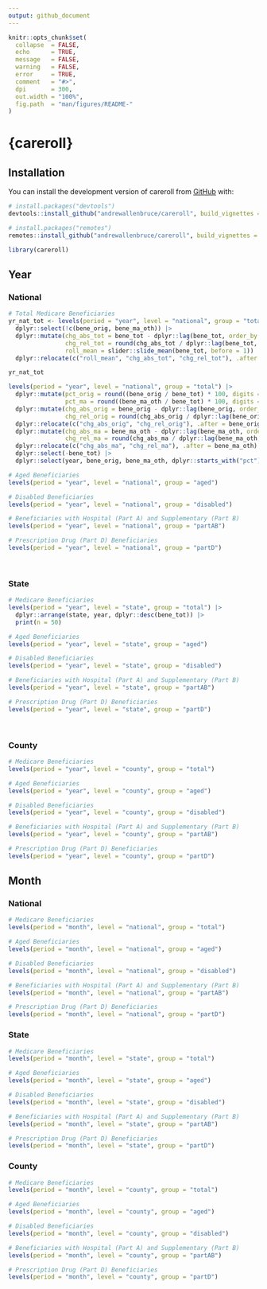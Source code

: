 ```yaml
---
output: github_document
---
```


<!-- README.md is generated from README.Rmd. Please edit that file -->

```r
knitr::opts_chunk$set(
  collapse  = FALSE,
  echo      = TRUE,
  message   = FALSE, 
  warning   = FALSE,
  error     = TRUE,
  comment   = "#>",
  dpi       = 300, 
  out.width = "100%",
  fig.path  = "man/figures/README-"
)
```

# {careroll}

<!-- badges: start -->
<!-- badges: end -->


## Installation

You can install the development version of careroll from [GitHub](https://github.com/) with:

``` r
# install.packages("devtools")
devtools::install_github("andrewallenbruce/careroll", build_vignettes = TRUE)
```

``` r
# install.packages("remotes")
remotes::install_github("andrewallenbruce/careroll", build_vignettes = TRUE)
```

```r
library(careroll)
```

## Year

### National

```r
# Total Medicare Beneficiaries
yr_nat_tot <- levels(period = "year", level = "national", group = "total") |> 
  dplyr::select(!c(bene_orig, bene_ma_oth)) |> 
  dplyr::mutate(chg_abs_tot = bene_tot - dplyr::lag(bene_tot, order_by = year),
                chg_rel_tot = round(chg_abs_tot / dplyr::lag(bene_tot, order_by = year) * 100, digits = 2),
                roll_mean = slider::slide_mean(bene_tot, before = 1)) |> 
  dplyr::relocate(c("roll_mean", "chg_abs_tot", "chg_rel_tot"), .after = bene_tot)

yr_nat_tot
```

```r
levels(period = "year", level = "national", group = "total") |> 
  dplyr::mutate(pct_orig = round((bene_orig / bene_tot) * 100, digits = 2),
                pct_ma = round((bene_ma_oth / bene_tot) * 100, digits = 2)) |> 
  dplyr::mutate(chg_abs_orig = bene_orig - dplyr::lag(bene_orig, order_by = year),
                chg_rel_orig = round(chg_abs_orig / dplyr::lag(bene_orig, order_by = year) * 100, digits = 2)) |> 
  dplyr::relocate(c("chg_abs_orig", "chg_rel_orig"), .after = bene_orig) |> 
  dplyr::mutate(chg_abs_ma = bene_ma_oth - dplyr::lag(bene_ma_oth, order_by = year),
                chg_rel_ma = round(chg_abs_ma / dplyr::lag(bene_ma_oth, order_by = year) * 100, digits = 2)) |> 
  dplyr::relocate(c("chg_abs_ma", "chg_rel_ma"), .after = bene_ma_oth) |> 
  dplyr::select(-bene_tot) |> 
  dplyr::select(year, bene_orig, bene_ma_oth, dplyr::starts_with("pct"), dplyr::starts_with("chg_abs"), dplyr::starts_with("chg_rel"))
```



```r
# Aged Beneficiaries
levels(period = "year", level = "national", group = "aged")
```

```r
# Disabled Beneficiaries
levels(period = "year", level = "national", group = "disabled")
```


```r
# Beneficiaries with Hospital (Part A) and Supplementary (Part B)
levels(period = "year", level = "national", group = "partAB")
```


```r
# Prescription Drug (Part D) Beneficiaries
levels(period = "year", level = "national", group = "partD")
```


<br>

### State

```r
# Medicare Beneficiaries
levels(period = "year", level = "state", group = "total") |> 
  dplyr::arrange(state, year, dplyr::desc(bene_tot)) |> 
  print(n = 50)
```

```r
# Aged Beneficiaries
levels(period = "year", level = "state", group = "aged")
```

```r
# Disabled Beneficiaries
levels(period = "year", level = "state", group = "disabled")
```

```r
# Beneficiaries with Hospital (Part A) and Supplementary (Part B)
levels(period = "year", level = "state", group = "partAB")
```

```r
# Prescription Drug (Part D) Beneficiaries
levels(period = "year", level = "state", group = "partD")
```


<br>

### County

```r
# Medicare Beneficiaries
levels(period = "year", level = "county", group = "total")
```


```r
# Aged Beneficiaries
levels(period = "year", level = "county", group = "aged")
```

```r
# Disabled Beneficiaries
levels(period = "year", level = "county", group = "disabled")
```

```r
# Beneficiaries with Hospital (Part A) and Supplementary (Part B)
levels(period = "year", level = "county", group = "partAB")
```


```r
# Prescription Drug (Part D) Beneficiaries
levels(period = "year", level = "county", group = "partD")
```


## Month

### National

```r
# Medicare Beneficiaries
levels(period = "month", level = "national", group = "total")
```


```r
# Aged Beneficiaries
levels(period = "month", level = "national", group = "aged")
```


```r
# Disabled Beneficiaries
levels(period = "month", level = "national", group = "disabled")
```


```r
# Beneficiaries with Hospital (Part A) and Supplementary (Part B)
levels(period = "month", level = "national", group = "partAB")
```


```r
# Prescription Drug (Part D) Beneficiaries
levels(period = "month", level = "national", group = "partD")
```

### State

```r
# Medicare Beneficiaries
levels(period = "month", level = "state", group = "total")
```


```r
# Aged Beneficiaries
levels(period = "month", level = "state", group = "aged")
```


```r
# Disabled Beneficiaries
levels(period = "month", level = "state", group = "disabled")
```


```r
# Beneficiaries with Hospital (Part A) and Supplementary (Part B)
levels(period = "month", level = "state", group = "partAB")
```


```r
# Prescription Drug (Part D) Beneficiaries
levels(period = "month", level = "state", group = "partD")
```

### County


```r
# Medicare Beneficiaries
levels(period = "month", level = "county", group = "total")
```


```r
# Aged Beneficiaries
levels(period = "month", level = "county", group = "aged")
```


```r
# Disabled Beneficiaries
levels(period = "month", level = "county", group = "disabled")
```


```r
# Beneficiaries with Hospital (Part A) and Supplementary (Part B)
levels(period = "month", level = "county", group = "partAB")
```


```r
# Prescription Drug (Part D) Beneficiaries
levels(period = "month", level = "county", group = "partD")
```
